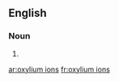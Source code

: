 ==English==

===Noun===
{{head|en|head=[[oxylium]] [[ions]]}}

# {{plural of|oxylium ion}}

[[ar:oxylium ions]]
[[fr:oxylium ions]]